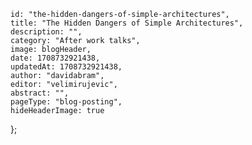 
    id: "the-hidden-dangers-of-simple-architectures",
    title: "The Hidden Dangers of Simple Architectures",
    description: "",
    category: "After work talks",
    image: blogHeader,
    date: 1708732921438,
    updatedAt: 1708732921438,
    author: "davidabram",
    editor: "velimirujevic",
    abstract: "",
    pageType: "blog-posting",
    hideHeaderImage: true
};



